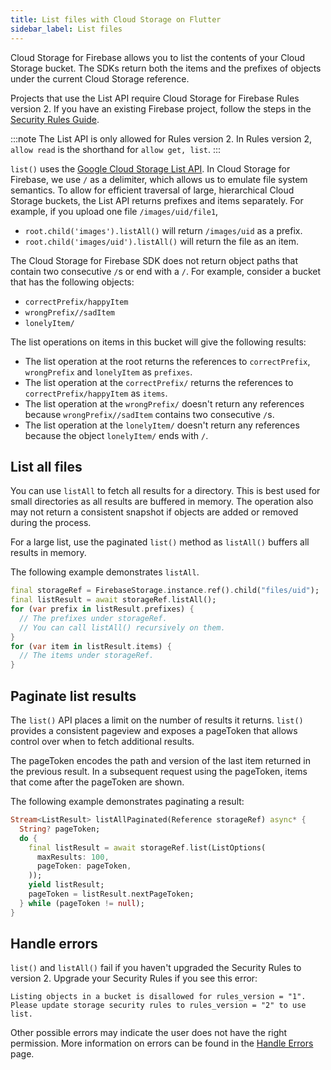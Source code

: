 ```yaml
---
title: List files with Cloud Storage on Flutter
sidebar_label: List files
---
```


Cloud Storage for Firebase allows you to list the contents of your
Cloud Storage bucket. The SDKs return both the items and the prefixes of
objects under the current Cloud Storage reference.

Projects that use the List API require Cloud Storage for Firebase
Rules version 2. If you have an existing Firebase project, follow the steps in
the [Security Rules Guide](https://firebase.google.com/docs/storage/security/core-syntax).

:::note
The List API is only allowed for Rules version 2.
In Rules version 2, `allow read` is the shorthand for `allow get, list`.
:::

`list()` uses the
[Google Cloud Storage List API](//cloud.google.com/storage/docs/json_api/v1/objects/list).
In Cloud Storage for Firebase, we use `/` as a delimiter, which allows us to
emulate file system semantics. To allow for efficient traversal of large,
hierarchical Cloud Storage buckets, the List API returns prefixes and
items separately. For example, if you upload one file `/images/uid/file1`,

* `root.child('images').listAll()` will return `/images/uid` as a prefix.
* `root.child('images/uid').listAll()` will return the file as an item.

The Cloud Storage for Firebase SDK does not return object paths that contain two
consecutive `/`s or end with a `/`. For example, consider a bucket that has the
following objects:

* `correctPrefix/happyItem`
* `wrongPrefix//sadItem`
* `lonelyItem/`

The list operations on items in this bucket will give the following results:

* The list operation at the root returns the references to `correctPrefix`,
  `wrongPrefix` and `lonelyItem` as `prefixes`.
* The list operation at the `correctPrefix/` returns the references to
  `correctPrefix/happyItem` as `items`.
* The list operation at the `wrongPrefix/` doesn't return any references
  because `wrongPrefix//sadItem` contains two consecutive `/`s.
* The list operation at the `lonelyItem/` doesn't return any references
  because the object `lonelyItem/` ends with `/`.

## List all files

You can use `listAll` to fetch all results for a directory.
This is best used for small directories as all results are buffered in memory.
The operation also may not return a consistent snapshot if objects are added or
removed during the process.

For a large list, use the paginated `list()` method as `listAll()` buffers all
results in memory.

The following example demonstrates `listAll`.

```dart
final storageRef = FirebaseStorage.instance.ref().child("files/uid");
final listResult = await storageRef.listAll();
for (var prefix in listResult.prefixes) {
  // The prefixes under storageRef.
  // You can call listAll() recursively on them.
}
for (var item in listResult.items) {
  // The items under storageRef.
}
```

## Paginate list results

The `list()` API places a limit on the number of results it returns. `list()`
provides a consistent pageview and exposes a pageToken that allows control over
when to fetch additional results.

The pageToken encodes the path and version of the last item returned in the
previous result. In a subsequent request using the pageToken, items that come
after the pageToken are shown.

The following example demonstrates paginating a result:

```dart
Stream<ListResult> listAllPaginated(Reference storageRef) async* {
  String? pageToken;
  do {
    final listResult = await storageRef.list(ListOptions(
      maxResults: 100,
      pageToken: pageToken,
    ));
    yield listResult;
    pageToken = listResult.nextPageToken;
  } while (pageToken != null);
}
```

## Handle errors

`list()` and `listAll()` fail if you haven't upgraded
the Security Rules to version 2. Upgrade your Security Rules if you see this
error:

```
Listing objects in a bucket is disallowed for rules_version = "1".
Please update storage security rules to rules_version = "2" to use list.
```

Other possible errors may indicate the user does not have the right permission.
More information on errors can be found in the [Handle Errors](handle-errors)
page.
